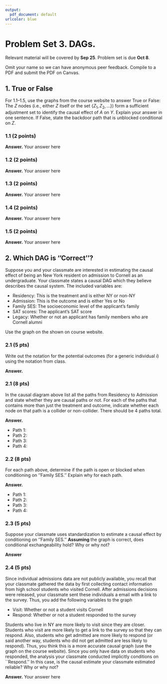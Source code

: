 ```yaml
---
output:
  pdf_document: default
urlcolor: blue
---
```

# Problem Set 3. DAGs. {-}

Relevant material will be covered by **Sep 25**. Problem set is due **Oct 8**.

Omit your name so we can have anonymous peer feedback. Compile to a PDF and submit the PDF on Canvas.


## 1. True or False {-}

For 1.1--1.5, use the graphs from the course website to answer True or False: The $Z$ nodes (i.e., either $Z$ itself or the set $\{Z_1, Z_2, \ldots \}$) form a sufficient adjustment set to identify the causal effect of $A$ on $Y$. Explain your answer in one sentence. If False, state the backdoor path that is unblocked conditional on $Z$.



### 1.1 (2 points) {-}
**Answer.** Your answer here

### 1.2 (2 points) {-}
**Answer.** Your answer here

### 1.3 (2 points) {-}
**Answer.** Your answer here

### 1.4 (2 points) {-}
**Answer.** Your answer here

### 1.5 (2 points) {-}
**Answer.** Your answer here



## 2. Which DAG is ''Correct''? {-}
Suppose you and your classmate are interested in estimating the causal effect of being an New York resident on admission to Cornell as an undergraduate. Your classmate states a causal DAG which they believe describes the causal system. The included variables are:

* Residency: This is the treatment and is either NY or non-NY
* Admission: This is the outcome and is either Yes or No
* Family SES: The socioeconomic level of the applicant's family
* SAT scores: The applicant's SAT score
* Legacy: Whether or not an applicant has family members who are Cornell alumni

Use the graph on the shown on course website.



### 2.1 (5 pts) {-}
Write out the notation for the potential outcomes (for a generic individual $i$) using the notation from class.

**Answer.**


### 2.1 (8 pts) {-}
In the causal diagram above list all the paths from Residency to Admission and state whether they are causal paths or not. For each of the paths that contains more than just the treatment and outcome, indicate whether each node on that path is a collider or non-collider. There should be 4 paths total.

**Answer.** 

* Path 1:
* Path 2:
* Path 3:
* Path 4:

### 2.2 (8 pts) {-}
For each path above, determine if the path is open or blocked when conditioning on ''Family SES.'' Explain why for each path. 

**Answer.** 

* Path 1: 
* Path 2:
* Path 3:
* Path 4:

### 2.3 (5 pts) {-}
Suppose your classmate uses standardization to estimate a causal effect by conditioning on ''Family SES.'' **Assuming** the graph is correct, does conditional exchangeability hold? Why or why not?  

**Answer**

### 2.4 (5 pts) {-}
Since individual admissions data are not publicly available, you recall that your classmate gathered the data by first collecting contact information from high school students who visited Cornell. After admissions decisions were released, your classmate sent these individuals a email with a link to the survey. Thus, you add the following variables to the graph

* Visit: Whether or not a student visits Cornell
* Respond: Whether or not a student responded to the survey

Students who live in NY are more likely to visit since they are closer. Students who visit are more likely to get a link to the survey so that they can respond. Also, students who get admitted are more likely to respond (or said another way, students who did not get admitted are less likely to respond). Thus, you think this is a more accurate causal graph (use the graph on the course website). 
Since you only have data on students who responded, the analysis your classmate conducted implicitly conditions on ``Respond.'' In this case, is the causal estimate your classmate estimated reliable? Why or why not?

**Answer.** Your answer here